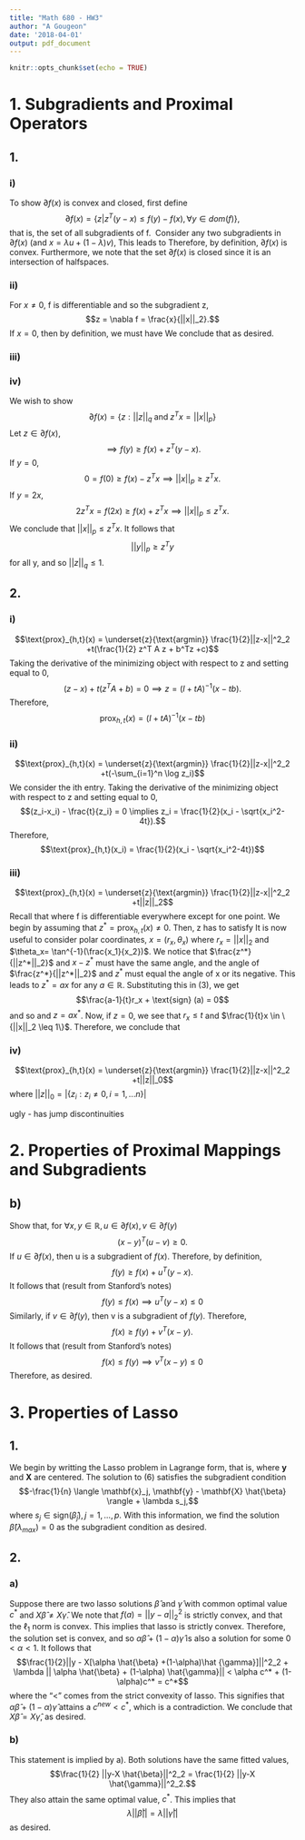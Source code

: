 ```yaml
---
title: "Math 680 - HW3"
author: "A Gougeon"
date: '2018-04-01'
output: pdf_document
---
```


```r
knitr::opts_chunk$set(echo = TRUE)
```

# 1. Subgradients and Proximal Operators

## 1. 

### i)
To show $\partial f(x)$ is convex and closed, first define
$$\partial f(x) = \{z|z^T(y-x) \leq f(y) - f(x) , \forall y \in dom(f)\},$$
that is, the set of all subgradients of f. 
Consider any two subgradients in $\partial f(x)$ (and $x=\lambda u +(1 - \lambda) v$), \begin{align*}
f(u) &\geq f(x) + z^T(u-x) = f(x) +(1-\lambda) z^T (u-v) \\
f(v) &\geq f(x) + z^T(v-x) = f(x) - \lambda z^T (u-v). \end{align*}
This leads to \begin{align*}
 \lambda f(u) +(1-\lambda)f(v) &\geq \lambda f(x) + \lambda (1-\lambda) z^T (u-v) + (1-\lambda)f(x) - (1-\lambda)\lambda z^T (u-v) \\
    &= f(x). \end{align*}
Therefore, by definition, $\partial f(x)$ is convex. 
Furthermore, we note that the set $\partial f(x)$ is closed since it is an intersection of halfspaces. 

### ii)
For $x \ne 0$, f is differentiable and so the subgradient z, 
$$z = \nabla f = \frac{x}{||x||_2}.$$
If $x=0$, then by definition, we must have \begin{align*}
f(y) &= ||y||_2 \geq f(x) + g^T(y-x) = g^Ty, \forall y \\
    &\implies ||y||_2 \geq g^Ty \\
    &\implies ||z||_2 \leq 1. \end{align*}
We conclude that 
\begin{equation}
\partial f(x)=\begin{cases}
    \frac{x}{||x||_2}, & \text{if $x\ne0$}\\
    z: ||z||_2 \leq 1, & \text{if x=0}
  \end{cases}
\end{equation}
as desired. 

### iii)

### iv)
We wish to show
$$\partial f(x) = \{z :||z||_q \; \text{and} \; z^Tx = ||x||_p\}$$
Let $z \in \partial f(x)$, 
$$\implies f(y) \geq f(x) + z^T (y-x).$$
If $y=0$, 
$$0 = f(0) \geq f(x) - z^Tx \implies ||x||_p \geq z^T x.$$
If $y=2x$, 
$$2z^Tx = f(2x) \geq f(x) + z^Tx \implies ||x||_p \leq z^T x.$$
We conclude that $||x||_p \leq z^T x$. It follows that
$$ ||y||_p \geq z^Ty $$
for all y, and so $||z||_q \leq 1$. 

## 2.

### i)
$$\text{prox}_{h,t}(x) = \underset{z}{\text{argmin}} \frac{1}{2}||z-x||^2_2 +t(\frac{1}{2} z^T A z + b^Tz +c)$$
Taking the derivative of the minimizing object with respect to z and setting equal to 0, 
$$(z-x) + t(z^TA+b) = 0 \implies z = (I +tA)^{-1}(x-tb).$$
Therefore, 
$$\text{prox}_{h,t}(x) = (I +tA)^{-1}(x-tb)$$

### ii)
$$\text{prox}_{h,t}(x) = \underset{z}{\text{argmin}} \frac{1}{2}||z-x||^2_2 +t(-\sum_{i=1}^n \log z_i)$$
We consider the ith entry. Taking the derivative of the minimizing object with respect to z and setting equal to 0, 
$$(z_i-x_i) - \frac{t}{z_i} = 0 \implies z_i = \frac{1}{2}(x_i - \sqrt{x_i^2-4t}).$$
Therefore, 
$$\text{prox}_{h,t}(x_i) = \frac{1}{2}(x_i - \sqrt{x_i^2-4t})$$

### iii)
$$\text{prox}_{h,t}(x) = \underset{z}{\text{argmin}} \frac{1}{2}||z-x||^2_2 +t||z||_2$$
Recall that
\begin{equation}
\partial f(x)=\begin{cases}
    \frac{x}{||x||_2}, & \text{if $x\ne0$}\\
    z: ||z||_2 \leq 1, & \text{if x=0}
  \end{cases}
\end{equation}
where f is differentiable everywhere except for one point. We begin by assuming that $z^*= \text{prox}_{h,t}(x) \ne 0$. Then, z has to satisfy \begin{equation}
\frac{1}{t}(z^* - x) + \frac{z^*}{||z^*||_2} = 0. \end{equation}
It is now useful to consider polar coordinates, $x=(r_x, \theta_x)$ where $r_x = ||x||_2$ and $\theta_x= \tan^{-1}(\frac{x_1}{x_2})$. We notice that $\frac{z^*}{||z^*||_2}$ and $x-z^*$ must have the same angle, and the angle of $\frac{z^*}{||z^*||_2}$ and $z^*$ must equal the angle of x or its negative. This leads to $z^* = ax$ for any $a \in \mathbb R$. Substituting this in (3), we get
$$\frac{a-1}{t}r_x + \text{sign} (a) = 0$$
and so 
\begin{equation}
a=\begin{cases}
    \frac{r_x - t}{r_x}, & \text{if $r_x > t$}\\
    0, & \text{else}
  \end{cases}
\end{equation}
and $z=ax^*$. Now, if $z=0$, we see that $r_x \leq t$ and $\frac{1}{t}x \in \{||x||_2 \leq 1\}$. Therefore, we conclude that
\begin{equation}
\text{prox}_{h,t}(x) =\begin{cases}
    x\frac{||x||_2 - t}{||x||_2}, & \text{if $||x||_2 > t$}\\
    0, & \text{else}
  \end{cases}
\end{equation}
 
### iv)
$$\text{prox}_{h,t}(x) = \underset{z}{\text{argmin}} \frac{1}{2}||z-x||^2_2 +t||z||_0$$
where $||z||_0 = |\{z_i : z_i \ne 0, i=1,...n\}|$
 
ugly - has jump discontinuities

# 2. Properties of Proximal Mappings and Subgradients

## b)
Show that, for $\forall x,y \in \mathbb R, u \in \partial f(x), v \in \partial f(y)$
$$(x-y)^T(u-v) \geq 0.$$
If $u \in \partial f(x)$, then u is a subgradient of $f(x)$. Therefore, by definition, 
$$f(y) \geq f(x) + u^T(y-x).$$
It follows that (result from Stanford's notes)
$$f(y) \leq f(x) \implies u^T(y-x) \leq 0$$
Similarly, if $v \in \partial f(y)$, then v is a subgradient of $f(y)$. Therefore,  
$$f(x) \geq f(y) + v^T(x-y).$$
It follows that (result from Stanford's notes)
$$f(x) \leq f(y) \implies v^T(x-y) \leq 0$$
Therefore, \begin{align*}
&u^T(y-x) + v^T(x-y) \leq 0 \\
    &\implies (x-y)^T(v-u) \leq 0 \\ 
    &\implies (x-y)^T(u-v) \geq 0 \end{align*}
as desired.


# 3. Properties of Lasso

## 1.
We begin by writting the Lasso problem in Lagrange form, that is, \begin{equation}
\underset{\beta \in \mathbb R^p}{\text{argmin}} \frac{1}{2n}||\mathbf{y}-\mathbf{X}\beta||^2 + \lambda ||\beta||_1 \end{equation}
where $\mathbf{y}$ and $\mathbf{X}$ are centered. 
The solution to (6) satisfies the subgradient condition
$$-\frac{1}{n} \langle \mathbf{x}_j, \mathbf{y} - \mathbf{X} \hat{\beta} \rangle + \lambda s_j,$$
where $s_j \in \text{sign}(\hat{\beta}_j), j=1,...,p$. With this information, we find the solution $\hat{\beta}(\lambda_{max}) = 0$ as the subgradient condition \begin{align*}
&-\frac{1}{n} \langle \mathbf{x}_j, \mathbf{y} \rangle + \lambda s_j \\
    &\implies \lambda_{max} = \underset{j}{\max} |\frac{1}{n} \langle \mathbf{x}_j, \mathbf{y} \rangle| \end{align*}
as desired. 

## 2. 

### a)
Suppose there are two lasso solutions $\hat{\beta}$ and $\hat{\gamma}$ with common optimal value $c^*$ and $X \hat{\beta} \ne X \hat{\gamma}$. We note that $f(a) = ||y-a||^2_2$ is strictly convex, and that the $\ell_1$ norm is convex. This implies that lasso is strictly convex. Therefore, the solution set is convex, and so $\alpha \hat{\beta} + (1-\alpha ) \hat{\gamma}$ is also a solution for some $0 < \alpha < 1$. It follows that
$$\frac{1}{2}||y - X[\alpha \hat{\beta} +(1-\alpha)\hat {\gamma}]||^2_2 + \lambda || \alpha \hat{\beta} + (1-\alpha) \hat{\gamma}|| < \alpha c^* + (1-\alpha)c^* = c^*$$
where the "<" comes from the strict convexity of lasso. This signifies that $\alpha \hat{\beta} + (1-\alpha ) \hat{\gamma}$ attains a $c^{new} < c^*$, which is a contradiction. We conclude that $X \hat{\beta} = X \hat{\gamma}$, as desired. 

### b)
This statement is implied by a). Both solutions have the same fitted values, 
$$\frac{1}{2} ||y-X \hat{\beta}||^2_2 = \frac{1}{2} ||y-X \hat{\gamma}||^2_2.$$
They also attain the same optimal value, $c^*$. This implies that
$$\lambda ||\hat{\beta}|| = \lambda ||\hat{\gamma}||$$ as desired.  


